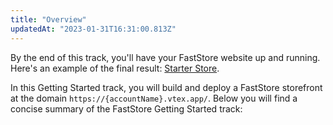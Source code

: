 ```yaml
---
title: "Overview"
updatedAt: "2023-01-31T16:31:00.813Z"
---
```


By the end of this track, you'll have your FastStore website up and running. Here's an example of the final result: [Starter Store](https://starter.vtex.app). 

In this Getting Started track, you will build and deploy a FastStore storefront at the domain `https://{accountName}.vtex.app/`. Below you will find a concise summary of the FastStore Getting Started track:

<Flex>
  <WhatsNextCard
    title="0. Requirements"
    description="Ensure that you have met all the necessary requirements before beginning your FastStore project."
    linkTo="https://developers.vtex.com/docs/guides/faststore/getting-started-requirements"
    linkTitle="See more"
  />
  <WhatsNextCard
    title="1. FastStore Onboarding app"
    description="Start your project with the FastStore Onboarding app. It sets up store settings, creates a GitHub repository, and defines a default domain, streamlining your store setup."
    linkTo="https://developers.vtex.com/docs/guides/faststore/1-onboarding-overview"
    linkTitle="See more"
  />
  <WhatsNextCard
    title="2. Setting up the project"
    description="Set up all the necessary tools to create your very first FastStore storefront."
    linkTo="https://developers.vtex.com/docs/guides/faststore/getting-started-2-setting-up-the-project"
    linkTitle="See more"
  />
  <WhatsNextCard
    title="3. FastStore CLI"
    description="Install the FastStore Command Line Interface (CLI), a development tool for starting, building, and developing FastStore projects."
    linkTo="https://developers.vtex.com/docs/guides/faststore/getting-started-3-cli"
    linkTitle="See more"
  />
  <WhatsNextCard
    title="4. Understanding the project structure"
    description="Learn how to organize your FastStore project and get to know our recommended naming conventions for files and folders."
    linkTo="https://developers.vtex.com/docs/guides/faststore/reference-project-structure"
    linkTitle="See more"
  />
  <WhatsNextCard
    title="5. Next steps"
    description="Explore additional resources and recommendations to enhance various aspects of your store, including performance and overall user experience."
    linkTo="https://developers.vtex.com/docs/guides/faststore/getting-started-4-next-steps"
    linkTitle="See more"
  />
</Flex>
